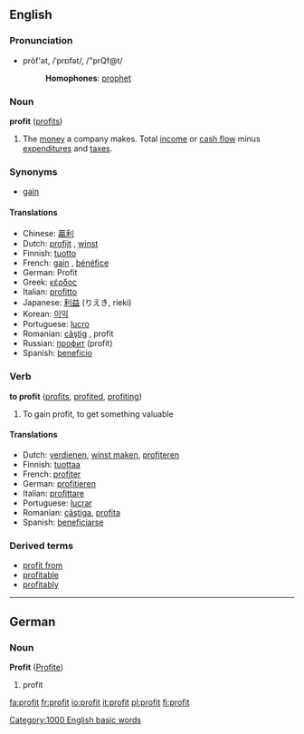 ==English==

===Pronunciation===
*prŏf'ət, /ˈprɒfət/, /"prQf@t/
*:'''Homophones''': [[prophet]]

===Noun===
'''profit''' ([[profits]])

#The [[money]] a company makes. Total [[income]] or [[cash flow]] minus [[expenditure]]s and [[tax]]es.

===Synonyms===
*[[gain]]

====Translations====
*Chinese: [[贏利]]
*Dutch: [[profijt]] {{n}}, [[winst]] {{f}}
*Finnish: [[tuotto]]
*French: [[gain]] {{m}}, [[bénéfice]] {{m}}
*German: Profit {{m}}
*Greek: [[κέρδος]] {{n}}
*Italian: [[profitto]] {{m}}
*Japanese: [[利益]] (りえき, rieki)
*Korean: [[이익]]
*Portuguese: [[lucro]] {{m}}
*Romanian: [[câştig]] {{n}}, profit {{f}}
*Russian: [[профит]] {{m}} (profit)
*Spanish: [[beneficio]] {{f}}

===Verb===
'''to profit''' ([[profits]], [[profited]], [[profiting]])

#To gain profit, to get something valuable

====Translations====
*Dutch: [[verdienen]], [[winst maken]], [[profiteren]]
*Finnish: [[tuottaa]]
*French: [[profiter]]
*German: [[profitieren]]
*Italian: [[profittare]]
*Portuguese: [[lucrar]]
*Romanian: [[câştiga]], [[profita]]
*Spanish: [[beneficiarse]]

===Derived terms===
*[[profit from]]
*[[profitable]]
*[[profitably]]

----

==German==
===Noun===
'''Profit''' {{m}} ([[Profite]])

# profit

[[Category:1000 English basic words]]

[[fa:profit]]
[[fr:profit]]
[[io:profit]]
[[it:profit]]
[[pl:profit]]
[[fi:profit]]